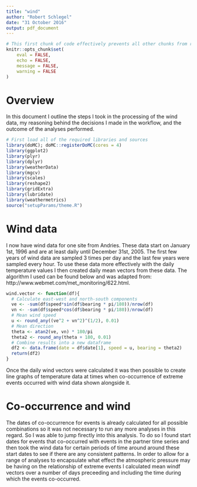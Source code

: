 ```yaml
---
title: "wind"
author: "Robert Schlegel"
date: "31 October 2016"
output: pdf_document
---
```


```r
# This first chunk of code effectively prevents all other chunks from running so as to speed up the compiling process
knitr::opts_chunk$set(
	eval = FALSE,
	echo = FALSE,
	message = FALSE,
	warning = FALSE
)
```

# Overview
In this document I outline the steps I took in the processing of the wind data, my reasoning behind the decisions I made in the workflow, and the outcome of the analyses performed.

```r
# First load all of the required libraries and sources
library(doMC); doMC::registerDoMC(cores = 4)
library(ggplot2)
library(plyr)
library(dplyr)
library(weatherData)
library(mgcv)
library(scales)
library(reshape2)
library(gridExtra)
library(lubridate)
library(weathermetrics)
source("setupParams/theme.R")
```

# Wind data
I now have wind data for one site from Andries. These data start on January 1st, 1996 and are at least daily until December 31st, 2005. The first few years of wind data are sampled 3 times per day and the last few years were sampled every hour. To use these data more effectively with the daily temperature values I then created daily mean vectors from these data. The algorithm I used can be found below and was adapted from: http://www.webmet.com/met_monitoring/622.html. 

```r
wind.vector <- function(df){
  # Calculate east-west and north-south components
  ve <- -sum(df$speed*sin(df$bearing * pi/180))/nrow(df)
  vn <- -sum(df$speed*cos(df$bearing * pi/180))/nrow(df)
  # Mean wind speed
  u <- round_any((ve^2 + vn^2)^(1/2), 0.01)
  # Mean direction
  theta <- atan2(ve, vn) * 180/pi
  theta2 <- round_any(theta + 180, 0.01)
  # Combine results into a new dataframe
  df2 <- data.frame(date = df$date[1], speed = u, bearing = theta2)
  return(df2)
}
```

Once the daily wind vectors were calculated it was then possible to create line graphs of temperature data at times when co-occurrence of extreme events occurred with wind data shown alongside it.

# Co-occurrence and wind
The dates of co-occurrence for events is already calculated for all possible combinations so it was not necessary to run any more analyses in this regard. So I was able to jump firectly into this analysis. To do so I found start dates for events that co-occurred with events in the partner time series and then took the wind data for certain periods of time around around these start dates to see if there are any consistent patterns. In order to allow for a range of analyses to encapsulate what effect the atmospheric pressure may be having on the relationship of extreme events I calculated mean windf vectors over a number of days preceeding and including the time during which the events co-occurred.